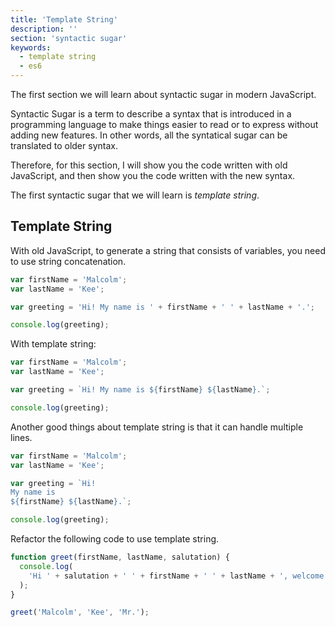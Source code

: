 ```yaml
---
title: 'Template String'
description: ''
section: 'syntactic sugar'
keywords:
  - template string
  - es6
---
```


The first section we will learn about syntactic sugar in modern JavaScript.

Syntactic Sugar is a term to describe a syntax that is introduced in a programming language to make things easier to read or to express without adding new features. In other words, all the syntatical sugar can be translated to older syntax.

Therefore, for this section, I will show you the code written with old JavaScript, and then show you the code written with the new syntax.

The first syntactic sugar that we will learn is _template string_.

## Template String

With old JavaScript, to generate a string that consists of variables, you need to use string concatenation.

```js live
var firstName = 'Malcolm';
var lastName = 'Kee';

var greeting = 'Hi! My name is ' + firstName + ' ' + lastName + '.';

console.log(greeting);
```

With template string:

```js live
var firstName = 'Malcolm';
var lastName = 'Kee';

var greeting = `Hi! My name is ${firstName} ${lastName}.`;

console.log(greeting);
```

Another good things about template string is that it can handle multiple lines.

```js live
var firstName = 'Malcolm';
var lastName = 'Kee';

var greeting = `Hi! 
My name is
${firstName} ${lastName}.`;

console.log(greeting);
```

<Exercise title="Exercise">

Refactor the following code to use template string.

```js live
function greet(firstName, lastName, salutation) {
  console.log(
    'Hi ' + salutation + ' ' + firstName + ' ' + lastName + ', welcome!'
  );
}

greet('Malcolm', 'Kee', 'Mr.');
```

</Exercise>
